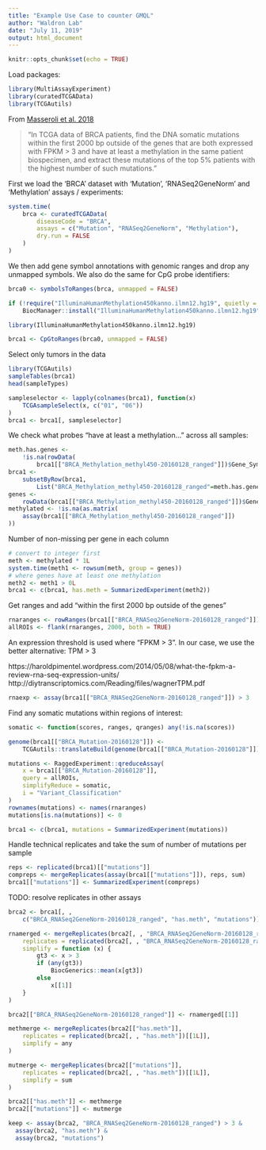 ```yaml
---
title: "Example Use Case to counter GMQL"
author: "Waldron Lab"
date: "July 11, 2019"
output: html_document
---
```


```r
knitr::opts_chunk$set(echo = TRUE)
```

Load packages:

```r
library(MultiAssayExperiment)
library(curatedTCGAData)
library(TCGAutils)
```

From [Masseroli et al. 2018](https://doi.org/10.1093/bioinformatics/bty688)

> "In TCGA data of BRCA patients, find the DNA somatic mutations
 within the first 2000 bp outside of the genes that are both
 expressed with FPKM > 3 and have at least a methylation in the same patient
 biospecimen, and extract these mutations of the top 5% patients
 with the highest number of such mutations."

First we load the 'BRCA' dataset with 'Mutation', 'RNASeq2GeneNorm' and
'Methylation' assays / experiments:

```r
system.time(
    brca <- curatedTCGAData(
        diseaseCode = "BRCA",
        assays = c("Mutation", "RNASeq2GeneNorm", "Methylation"),
        dry.run = FALSE
    )
)
```

We then add gene symbol annotations with genomic ranges and drop any unmapped
symbols. We also do the same for CpG probe identifiers:

```r
brca0 <- symbolsToRanges(brca, unmapped = FALSE)

if (!require("IlluminaHumanMethylation450kanno.ilmn12.hg19", quietly = TRUE))
    BiocManager::install("IlluminaHumanMethylation450kanno.ilmn12.hg19")

library(IlluminaHumanMethylation450kanno.ilmn12.hg19)

brca1 <- CpGtoRanges(brca0, unmapped = FALSE)
```

Select only tumors in the data

```r
library(TCGAutils)
sampleTables(brca1)
head(sampleTypes)

sampleselector <- lapply(colnames(brca1), function(x)
    TCGAsampleSelect(x, c("01", "06"))
)
brca1 <- brca1[, sampleselector]
```

We check what probes "have at least a methylation..." across all samples:

```r
meth.has.genes <-
    !is.na(rowData(
        brca1[["BRCA_Methylation_methyl450-20160128_ranged"]])$Gene_Symbol)
brca1 <-
    subsetByRow(brca1,
        List("BRCA_Methylation_methyl450-20160128_ranged"=meth.has.genes))
genes <-
    rowData(brca1[["BRCA_Methylation_methyl450-20160128_ranged"]])$Gene_Symbol
methylated <- !is.na(as.matrix(
    assay(brca1[["BRCA_Methylation_methyl450-20160128_ranged"]])
))
```

Number of non-missing per gene in each column

```r
# convert to integer first
meth <- methylated * 1L
system.time(meth1 <- rowsum(meth, group = genes))
# where genes have at least one methylation
meth2 <- meth1 > 0L
brca1 <- c(brca1, has.meth = SummarizedExperiment(meth2))
```

Get ranges and add "within the first 2000 bp outside of the genes"

```r
rnaranges <- rowRanges(brca1[["BRCA_RNASeq2GeneNorm-20160128_ranged"]])
allROIs <- flank(rnaranges, 2000, both = TRUE)
```

An expression threshold is used where "FPKM > 3". In our case, we use the better
alternative: TPM > 3

https://haroldpimentel.wordpress.com/2014/05/08/what-the-fpkm-a-review-rna-seq-expression-units/
http://diytranscriptomics.com/Reading/files/wagnerTPM.pdf

```r
rnaexp <- assay(brca1[["BRCA_RNASeq2GeneNorm-20160128_ranged"]]) > 3
```

Find any somatic mutations within regions of interest:

```r
somatic <- function(scores, ranges, qranges) any(!is.na(scores))

genome(brca1[["BRCA_Mutation-20160128"]]) <-
    TCGAutils::translateBuild(genome(brca1[["BRCA_Mutation-20160128"]]))

mutations <- RaggedExperiment::qreduceAssay(
    x = brca1[["BRCA_Mutation-20160128"]],
    query = allROIs,
    simplifyReduce = somatic,
    i = "Variant_Classification"
)
rownames(mutations) <- names(rnaranges)
mutations[is.na(mutations)] <- 0

brca1 <- c(brca1, mutations = SummarizedExperiment(mutations))
```

Handle technical replicates and take the sum of number of mutations per sample

```r
reps <- replicated(brca1)[["mutations"]]
compreps <- mergeReplicates(assay(brca1[["mutations"]]), reps, sum)
brca1[["mutations"]] <- SummarizedExperiment(compreps)
```

TODO: resolve replicates in other assays

```r
brca2 <- brca1[, ,
    c("BRCA_RNASeq2GeneNorm-20160128_ranged", "has.meth", "mutations")]

rnamerged <- mergeReplicates(brca2[, , "BRCA_RNASeq2GeneNorm-20160128_ranged"],
    replicates = replicated(brca2[, , "BRCA_RNASeq2GeneNorm-20160128_ranged"]),
    simplify = function (x) {
        gt3 <- x > 3
        if (any(gt3))
            BiocGenerics::mean(x[gt3])
        else
            x[[1]]
    }
)

brca2[["BRCA_RNASeq2GeneNorm-20160128_ranged"]] <- rnamerged[[1]]

methmerge <- mergeReplicates(brca2[["has.meth"]],
    replicates = replicated(brca2[, , "has.meth"])[[1L]],
    simplify = any
)

mutmerge <- mergeReplicates(brca2[["mutations"]],
    replicates = replicated(brca2[, , "has.meth"])[[1L]],
    simplify = sum
)

brca2[["has.meth"]] <- methmerge
brca2[["mutations"]] <- mutmerge

keep <- assay(brca2, "BRCA_RNASeq2GeneNorm-20160128_ranged") > 3 &
  assay(brca2, "has.meth") &
  assay(brca2, "mutations")
```

